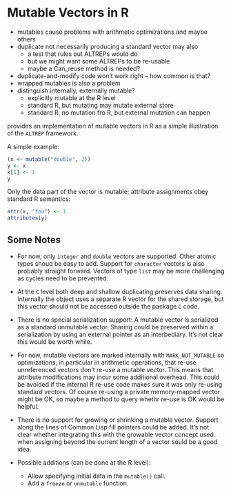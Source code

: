 <!--
%\VignetteEngine{knitr::rmarkdown}
%\VignetteIndexEntry{Mutable Vectors in R}
-->

# Mutable Vectors in R

- mutables cause problems with arithmetic optimizations and maybe others
- duplicate not necessarily producing a standard vector may also
  - a test that rules out ALTREPs would do
  - but we might want some ALTREPs to be re-usable
  - maybe a Can_reuse method is needed?
- duplicate-and-modify code won't work right -- how common is that?
- wrapped mutables is also a problem
- distinguish internally, externally mutable?
  - explicitly mutable at the R level
  - standard R, but mutating may mutate external store
  - standard R, no mutation fro R, but external mutation can happen

provides an implementation of mutable vectors in R as a simple
illustration of the `ALTREP` framework.

A simple example:
```r
(x <- mutable("double", 2))
y <- x
x[1] <- 1
y
```

Only the data part of the vector is mutable; attribute assignments
obey standard R semantics:

```r
attr(x, "foo") <- 1
attributes(y)
```

## Some Notes

- For now, only `integer` and `double` vectors are supported. Other
  atomic types shoud be easy to add. Support for `character` vectors
  is also probably straight forward. Vectors of type `list` may be
  more challenging as cycles need to be prevented.

- At the `C` level both deep and shallow duplicating preserves data
  sharing. Internally the object uses a separate R vector for the
  shared storage, but this vector should not be accessed outside the
  package `C` code.

- There is no special serialization support: A mutable vector is
  serialized as a standard unmutable vector. Sharing could be
  preserved within a serialization by using an external pointer as an
  interbediary.  It's not clear this would be worth while.

- For now, mutable vectors are marked internally with
  `MARK_NOT_MUTABLE` so optimizations, in particular in arithmetic
  operations, that re-use unreferenced vectors don't re-use a mutable
  vector. This means that attribute modifications may incur some
  additional overhead. This could be avoided if the internal R re-use
  code makes sure it was only re-using standard vectors. Of course
  re-using a private memory-mapped vector might be OK, so maybe a
  method to query whethr re-use is OK would be helpful.

 - There is no support for growing or shrinking a mutable vector.
   Support along the lines of Common Lisp fill pointers could be
   added. It's not clear whether integrating this with the growable
   vector concept used when assigning beyond the current length of a
   vector sould be a good idea.

- Possible additions (can be done at the R level):
  - Allow specifying initial data in the `mutable()` call.
  - Add a `freeze` or `unmutable` function.
